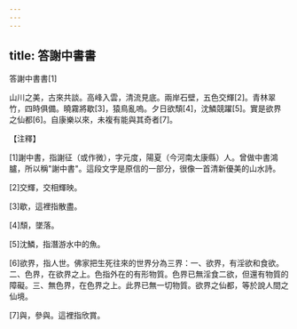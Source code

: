 ```yaml
---
---
---
```

title: 答謝中書書
---




答謝中書書[1]

山川之美，古來共談。高峰入雲，清流見底。兩岸石壁，五色交輝[2]。青林翠竹，四時俱備。曉霧將歇[3]，猿鳥亂嗚。夕日欲頹[4]，沈鱗競躍[5]。實是欲界之仙都[6]。自康樂以來，未複有能與其奇者[7]。

【注釋】

[1]謝中書，指謝征（或作微），字元度，陽夏（今河南太康縣）人。曾做中書鴻臚，所以稱"謝中書"。這段文字是原信的一部分，很像一首清新優美的山水詩。

[2]交輝，交相輝映。

[3]歇，這裡指散盡。

[4]頹，墜落。

[5]沈鱗，指潛游水中的魚。

[6]欲界，指人世。佛家把生死往來的世界分為三界：一、欲界，有淫欲和食欲。二、色界，在欲界之上。色指外在的有形物質。色界已無淫食二欲，但還有物質的障礙。三、無色界，在色界之上。此界已無一切物質。欲界之仙都，等於說人間之仙境。

[7]與，參與。這裡指欣賞。